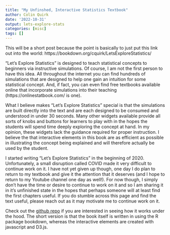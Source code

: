 ```yaml
---
title: "My Unfinshed, Interactive Statistics Textbook"
author: Colin Quirk
date: '2022-10-31'
output: lets-explore-stats
categories: [misc]
tags: []
---
```


This will be a short post because the point is basically to just put this link out into the world: https://bookdown.org/cquirk/LetsExploreStatistics/

"Let's Explore Statistics" is designed to teach statistical concepts to beginners via instructive simulations. Of course, I am not the first person to have this idea. All throughout the internet you can find hundreds of simulations that are designed to help one gain an intuition for some statistical concept. And, if fact, you can even find free textbooks available online that incorporate simulations into their teaching (https://onlinestatbook.com/ is one).

What I believe makes "Let's Explore Statistics" special is that the simulations are built directly into the text and are each designed to be consumed and understood in under 30 seconds. Many other widgets available provide all sorts of knobs and buttons for learners to play with in the hopes the students will spend time deeply exploring the concept at hand. In my opinion, these widgets lack the guidance required for proper instruction. I believe the that interactive elements in this book are as efficient as possible in illustrating the concept being explained and will therefore actually be used by the student.

I started writing "Let's Explore Statistics" in the beginning of 2020. Unfortunately, a small disruption called COVID made it very difficult to continue work on it. I have not yet given up though, one day I do plan to return to my textbook and give it the attention that it deserves (and I hope to return to my Youtube channel one day as well!). For now though, I simply don't have the time or desire to continue to work on it and so I am sharing it in it's unfinished state in the hopes that perhaps someone will at least find the first chapters useful. If you do stumble across this page and find the text useful, please reach out as it may motivate me to continue work on it.

Check out the [github repo](https://github.com/colinquirk/LetsExploreStatistics) if you are interested in seeing how it works under the hood. The short version is that the book itself is written in using the R package bookdown, whereas the interactive elements are created with javascript and D3.js.